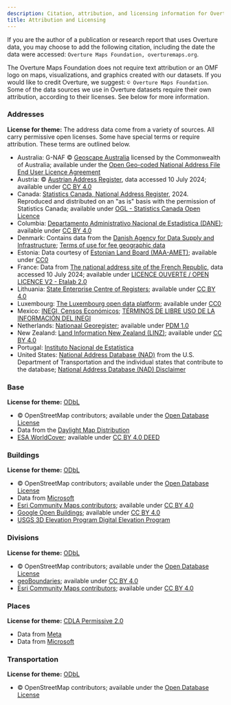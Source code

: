 ```yaml
---
description: Citation, attribution, and licensing information for Overture Maps data sources, data products, and visualizations created with Overture Maps datasets
title: Attribution and Licensing
---
```


If you are the author of a publication or research report that uses Overture data, you may choose to add the following citation, including the date the data were accessed: `Overture Maps Foundation, overturemaps.org`. 

The Overture Maps Foundation does not require text attribution or an OMF logo on maps, visualizations, and graphics created with our datasets. If you would like to credit Overture, we suggest: `© Overture Maps Foundation`. Some of the data sources we use in Overture datasets require their own attribution, according to their licenses. See below for more information.

### Addresses
**License for theme:** The address data come from a variety of sources. All carry permissive open licenses. Some have special terms or require attribution. These terms are outlined below.
- Australia: G-NAF © [Geoscape Australia](https://geoscape.com.au/) licensed by the Commonwealth of Australia; available under the [Open Geo-coded National Address File End User Licence Agreement](https://geoscape.com.au/wp-content/uploads/2022/08/EULA-G-NAF-Core-1.pdf)
- Austria: © [Austrian Address Register](https://geometadatensuche.inspire.gv.at/metadatensuche/srv/ger/catalog.search#/metadata/bd28c2b0-4ea5-41c2-8847-b7e8711a6512), data accessed 10 July 2024; available under [CC BY 4.0](https://creativecommons.org/licenses/by/4.0/)
- Canada: [Statistics Canada, National Address Register](https://www150.statcan.gc.ca/n1/pub/46-26-0002/462600022022001-eng.htm), 2024. Reproduced and distributed on an "as is" basis with the permission of Statistics Canada; available under [OGL - Statistics Canada Open Licence](https://www.statcan.gc.ca/en/reference/licence)
- Columbia: [Departamento Administrativo Nacional de Estadística (DANE)](https://www.dane.gov.co/); available under [CC BY 4.0](https://creativecommons.org/licenses/by/4.0/)
- Denmark: Contains data from the [Danish Agency for Data Supply and Infrastructure](https://eng.sdfi.dk/); [Terms of use for fee geographic data](https://dataforsyningen.dk/asset/PDF/rettigheder_vilkaar/Vilk%C3%A5r%20for%20brug%20af%20frie%20geografiske%20data.pdf)
- Estonia: Data courtesy of [Estonian Land Board (MAA-AMET)](https://geoportaal.maaamet.ee/eng/); available under [CC0](https://creativecommons.org/public-domain/cc0/)
- France: Data from [The national address site of the French Republic](https://adresse.data.gouv.fr/), data accessed 10 July 2024; available under [LICENCE OUVERTE / OPEN LICENCE V2 - Etalab 2.0](https://etalab.gouv.fr/)
- Lithuania: [State Enterprise Centre of Registers](https://www.registrucentras.lt/en/); available under [CC BY 4.0](https://creativecommons.org/licenses/by/4.0/)
- Luxembourg: [The Luxembourg open data platform](https://data.public.lu/fr/); available under [CC0](https://creativecommons.org/public-domain/cc0/)
- Mexico: [INEGI, Censos Económicos](https://en.www.inegi.org.mx/default.html); [TÉRMINOS DE LIBRE USO DE LA INFORMACIÓN DEL INEGI](https://www.inegi.org.mx/contenidos/inegi/doc/terminos_info.pdf)
- Netherlands: [Nationaal Georegister](https://www.nationaalgeoregister.nl/geonetwork/srv/dut/catalog.search#/home); available under [PDM 1.0](https://creativecommons.org/publicdomain/mark/1.0/deed.nl)
- New Zealand: [Land Information New Zealand (LINZ)](https://www.linz.govt.nz/); available under [CC BY 4.0](https://creativecommons.org/licenses/by/4.0/)
- Portugal: [Instituto Nacional de Estatística](https://www.ine.pt/xportal/xmain?xpgid=ine_main&xpid=INE)
- United States: [National Address Database (NAD)](https://www.transportation.gov/gis/national-address-database) from the U.S. Department of Transportation and the individual states that contribute to the database; [National Address Database (NAD) Disclaimer](https://www.transportation.gov/mission/open/gis/national-address-database/national-address-database-nad-disclaimer)


### Base
**License for theme:** [ODbL](https://opendatacommons.org/licenses/odbl/) 
- © OpenStreetMap contributors; available under the [Open Database License](https://www.openstreetmap.org/copyright) 
- Data from the [Daylight Map Distribution](https://daylightmap.org/) 
- [ESA WorldCover](https://esa-worldcover.org/en/data-access); available under [CC BY 4.0 DEED](https://creativecommons.org/licenses/by/4.0/)


### Buildings
**License for theme:** [ODbL](https://opendatacommons.org/licenses/odbl/)
- © OpenStreetMap contributors; available under the [Open Database License](https://www.openstreetmap.org/copyright)
- Data from [Microsoft](https://www.microsoft.com/en-us/) 
- [Esri Community Maps contributors](https://communitymaps.arcgis.com/home/); available under [CC BY 4.0](https://creativecommons.org/licenses/by/4.0/)
- [Google Open Buildings](https://arxiv.org/abs/2107.12283); available under [CC BY 4.0](https://creativecommons.org/licenses/by/4.0/)
- [USGS 3D Elevation Program Digital Elevation Program](https://www.usgs.gov/3d-elevation-program)


### Divisions
**License for theme:** [ODbL](https://opendatacommons.org/licenses/odbl/)
- © OpenStreetMap contributors; available under the [Open Database License](https://www.openstreetmap.org/copyright) 
- [geoBoundaries](https://www.geoboundaries.org/); available under [CC BY 4.0](https://creativecommons.org/licenses/by/4.0/) 
- [Esri Community Maps contributors](https://communitymaps.arcgis.com/home/); available under [CC BY 4.0](https://creativecommons.org/licenses/by/4.0/)


### Places
**License for theme:** [CDLA Permissive 2.0](https://cdla.dev/permissive-2-0/)
- Data from [Meta](https://about.meta.com/)
- Data from [Microsoft](https://www.microsoft.com/en-us/)


### Transportation
**License for theme:** [ODbL](https://opendatacommons.org/licenses/odbl/)
- © OpenStreetMap contributors; available under the [Open Database License](https://www.openstreetmap.org/copyright)






